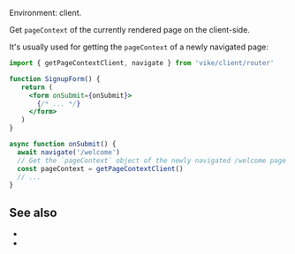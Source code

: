 
Environment: client.

Get <Link href="/pageContext">`pageContext`</Link> of the currently rendered page on the client-side.

It's usually used for getting the `pageContext` of a newly navigated page:

```jsx
import { getPageContextClient, navigate } from 'vike/client/router'

function SignupForm() {
   return (
     <form onSubmit={onSubmit}>
       {/* ... */}
     </form>
   )
}

async function onSubmit() {
  await navigate('/welcome')
  // Get the `pageContext` object of the newly navigated /welcome page
  const pageContext = getPageContextClient()
  // ...
}
```

## See also

- <Link href="/pageContext" />
- <Link href="/navigate" />
